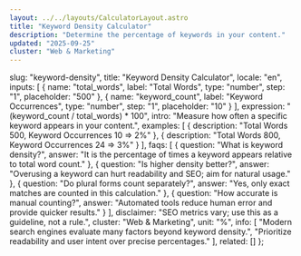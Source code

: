 ```yaml
---
layout: ../../layouts/CalculatorLayout.astro
title: "Keyword Density Calculator"
description: "Determine the percentage of keywords in your content."
updated: "2025-09-25"
cluster: "Web & Marketing"
---
```



  slug: "keyword-density",
  title: "Keyword Density Calculator",
  locale: "en",
  inputs: [
    { name: "total_words", label: "Total Words", type: "number", step: "1", placeholder: "500" },
    { name: "keyword_count", label: "Keyword Occurrences", type: "number", step: "1", placeholder: "10" }
  ],
  expression: "(keyword_count / total_words) * 100",
  intro: "Measure how often a specific keyword appears in your content.",
  examples: [
    { description: "Total Words 500, Keyword Occurrences 10 ⇒ 2%" },
    { description: "Total Words 800, Keyword Occurrences 24 ⇒ 3%" }
  ],
  faqs: [
    { question: "What is keyword density?", answer: "It is the percentage of times a keyword appears relative to total word count." },
    { question: "Is higher density better?", answer: "Overusing a keyword can hurt readability and SEO; aim for natural usage." },
    { question: "Do plural forms count separately?", answer: "Yes, only exact matches are counted in this calculation." },
    { question: "How accurate is manual counting?", answer: "Automated tools reduce human error and provide quicker results." }
  ],
  disclaimer: "SEO metrics vary; use this as a guideline, not a rule.",
  cluster: "Web & Marketing",
  unit: "%",
  info: [
    "Modern search engines evaluate many factors beyond keyword density.",
    "Prioritize readability and user intent over precise percentages."
  ],
  related: []
};

<Calculator schema={schema} />
